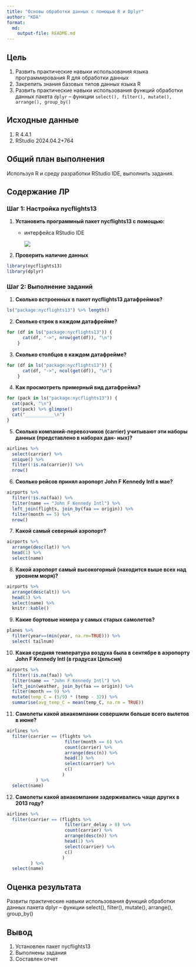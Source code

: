 ```yaml
---
title: "Основы обработки данных с помощью R и Dplyr"
author: "KDA"
format: 
  md:
    output-file: README.md
---
```


## Цель

1.  Развить практические навыки использования языка программирования R для обработки данных
2.  Закрепить знания базовых типов данных языка R
3.  Развить практические навыки использования функций обработки данных пакета `dplyr` – функции `select(), filter(), mutate(), arrange(), group_by()`

## ️Исходные данные

1.  R 4.4.1
2.  RStudio 2024.04.2+764

## ️Общий план выполнения

Используя R и среду разработки RStudio IDE, выполнить задания.

## Содержание ЛР

### Шаг 1: Настройка nycflights13

1.  **Установить программный пакет nycflights13 с помощью:**

    -   интерфейса RStudio IDE

        ![](images/clipboard-3585767208.png)

2.  **Проверить наличие данных**

```r
library(nycflights13)
library(dplyr)
```

### Шаг 2: Выполнение заданий

1.  **Сколько встроенных в пакет nycflights13 датафреймов?**

```r
ls("package:nycflights13") %>% length()
```

2.  **Сколько строк в каждом датафрейме?**

```r
for (df in ls("package:nycflights13")) {
      cat(df, "->", nrow(get(df)), "\n")
    }
```

3.  **Сколько столбцов в каждом датафрейме?**

```r
for (df in ls("package:nycflights13")) {
      cat(df, "->", ncol(get(df)), "\n")
    }
```

4.  **Как просмотреть примерный вид датафрейма?**

```r
for (pack in ls("package:nycflights13")) {
  cat(pack, "\n")
  get(pack) %>% glimpse()
  cat("___________\n")
}
```

5.  **Сколько компаний-перевозчиков (carrier) учитывают эти наборы данных (представлено в наборах дан- ных)?**

```r
airlines %>%
  select(carrier) %>%
  unique() %>%
  filter(!is.na(carrier)) %>%
  nrow()
```

6.  **Сколько рейсов принял аэропорт John F Kennedy Intl в мае?**

```r
airports %>%
  filter(!is.na(faa)) %>%
  filter(name == "John F Kennedy Intl") %>%
  left_join(flights, join_by(faa == origin)) %>%
  filter(month == 5) %>%
  nrow()
```

7.  **Какой самый северный аэропорт?**

```r
airports %>%
  arrange(desc(lat)) %>%
  head(1) %>%
  select(name)
```

8.  **Какой аэропорт самый высокогорный (находится выше всех над уровнем моря)?**

```r
airports %>%
  arrange(desc(alt)) %>%
  head(1) %>%
  select(name) %>%
  knitr::kable()
```

9.  **Какие бортовые номера у самых старых самолетов?**

```r
planes %>% 
  filter(year==(min(year, na.rm=TRUE))) %>%
  select( tailnum)
```

10. **Какая средняя температура воздуха была в сентябре в аэропорту John F Kennedy Intl (в градусах Цельсия)**

```r
airports %>%
  filter(!is.na(faa)) %>%
  filter(name == "John F Kennedy Intl") %>%
  left_join(weather, join_by(faa == origin)) %>%
  filter(month == 9) %>%
  mutate(temp_C = (5/9) * (temp - 32)) %>%
  summarise(avg_temp_C = mean(temp_C, na.rm = TRUE))
```

11. **Самолеты какой авиакомпании совершили больше всего вылетов в июне?**

```r
airlines %>%
  filter(carrier == (flights %>%
                      filter(month == 6) %>%
                      count(carrier) %>%
                      arrange(desc(n)) %>%
                      head(1) %>%
                      select(carrier) %>% 
                      c()
                     )
           ) %>%
  select(name)
```

12. **Самолеты какой авиакомпании задерживались чаще других в 2013 году?**

```r


airlines %>%
  filter(carrier == (flights %>%
                      filter(arr_delay > 0) %>%
                      count(carrier) %>%
                      arrange(desc(n)) %>%
                      head(1) %>%
                      select(carrier) %>%
                      c()  
                     )
         ) %>%
  select(name)
```

## ️Оценка результата

Развиты практические навыки использования функций обработки данных пакета dplyr – функции select(), filter(), mutate(), arrange(), group_by()

## ️Вывод

1.  Установлен пакет nycflights13
2.  Выполнены задания
3.  Составлен отчет
